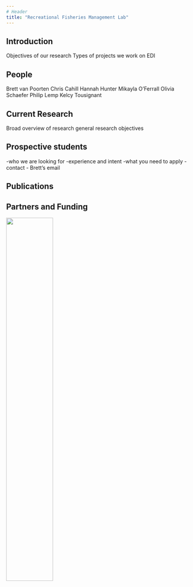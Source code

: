 ```yaml
---
# Header
title: "Recreational Fisheries Management Lab"
---
```


## Introduction

Objectives of our research
Types of projects we work on
EDI

## People

Brett van Poorten
Chris Cahill
Hannah Hunter
Mikayla O'Ferrall
Olivia Schaefer
Philip Lemp
Kelcy Tousignant

## Current Research

Broad overview of research
general research objectives

## Prospective students

-who we are looking for
-experience and intent
-what you need to apply
-contact - Brett's email

## Publications

## Partners and Funding

![](https://bookdown.org/yihui/rmarkdown/images/hex-rmarkdown.png){width=50%}
